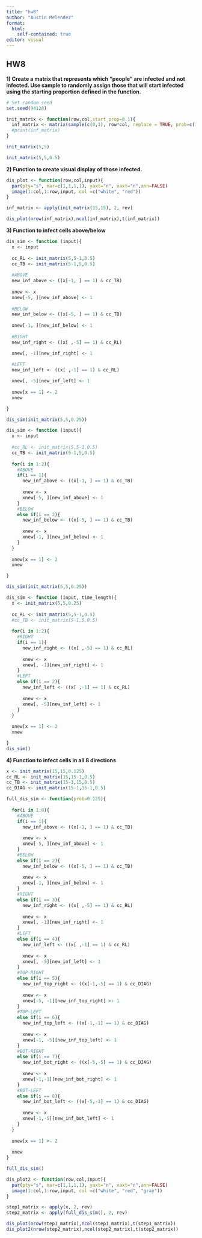 ```yaml
---
title: "hw8"
author: "Austin Melendez"
format: 
  html:
    self-contained: true
editor: visual
---
```


## HW8

**1) Create a matrix that represents which "people" are infected and not infected. Use sample to randomly assign those that will start infected using the starting proportion defined in the function.**

```r
# Set random seed
set.seed(94128)

init_matrix <- function(row,col,start_prop=0.1){
  inf_matrix <- matrix(sample(c(0,1), row*col, replace = TRUE, prob=c(1-start_prop,start_prop)), nrow=row, ncol=col)
  #print(inf_matrix)
}

init_matrix(5,5)

init_matrix(5,5,0.5)
```

**2) Function to create visual display of those infected.**

```r
dis_plot <- function(row,col,input){
  par(pty="s", mar=c(1,1,1,1), yaxt="n", xaxt="n",ann=FALSE)
  image(1:col,1:row,input, col =c("white", "red"))
}

inf_matrix <- apply(init_matrix(15,15), 2, rev)

dis_plot(nrow(inf_matrix),ncol(inf_matrix),t(inf_matrix))
```

**3) Function to infect cells above/below**

```r
dis_sim <- function (input){
  x <- input
  
  cc_RL <- init_matrix(5,5-1,0.5)
  cc_TB <- init_matrix(5-1,5,0.5)
  
  #ABOVE
  new_inf_above <- ((x[-1, ] == 1) & cc_TB)
      
  xnew <- x
  xnew[-5, ][new_inf_above] <- 1
  
  #BELOW
  new_inf_below <- ((x[-5, ] == 1) & cc_TB)
      
  xnew[-1, ][new_inf_below] <- 1
  
  #RIGHT
  new_inf_right <- ((x[ ,-5] == 1) & cc_RL)

  xnew[, -1][new_inf_right] <- 1
      
  #LEFT
  new_inf_left <- ((x[ ,-1] == 1) & cc_RL)

  xnew[, -5][new_inf_left] <- 1
  
  xnew[x == 1] <- 2
  xnew

}

dis_sim(init_matrix(5,5,0.25))
```

```r
dis_sim <- function (input){
  x <- input
  
  #cc_RL <- init_matrix(5,5-1,0.5)
  cc_TB <- init_matrix(5-1,5,0.5)
  
  for(i in 1:2){
    #ABOVE
    if(i == 1){
      new_inf_above <- ((x[-1, ] == 1) & cc_TB)
      
      xnew <- x
      xnew[-5, ][new_inf_above] <- 1
    }
    #BELOW
    else if(i == 2){
      new_inf_below <- ((x[-5, ] == 1) & cc_TB)
      
      xnew <- x
      xnew[-1, ][new_inf_below] <- 1
    }
  }
  
  xnew[x == 1] <- 2
  xnew

}

dis_sim(init_matrix(5,5,0.25))
```

```r
dis_sim <- function (input, time_length){
  x <- init_matrix(5,5,0.25)
  
  cc_RL <- init_matrix(5,5-1,0.5)
  #cc_TB <- init_matrix(5-1,5,0.5)
  
  for(i in 1:2){
    #RIGHT
    if(i == 1){
      new_inf_right <- ((x[ ,-5] == 1) & cc_RL)
      
      xnew <- x
      xnew[, -1][new_inf_right] <- 1
    }
    #LEFT
    else if(i == 2){
      new_inf_left <- ((x[ ,-1] == 1) & cc_RL)
      
      xnew <- x
      xnew[, -5][new_inf_left] <- 1
    }
  }
  
  xnew[x == 1] <- 2
  xnew

}
dis_sim()
```

**4) Function to infect cells in all 8 directions**

```r
x <- init_matrix(15,15,0.125)
cc_RL <- init_matrix(15,15-1,0.5)
cc_TB <- init_matrix(15-1,15,0.5)
cc_DIAG <- init_matrix(15-1,15-1,0.5)

full_dis_sim <- function(prob=0.125){
  
  for(i in 1:8){
    #ABOVE
    if(i == 1){
      new_inf_above <- ((x[-1, ] == 1) & cc_TB)
      
      xnew <- x
      xnew[-5, ][new_inf_above] <- 1
    }
    #BELOW
    else if(i == 2){
      new_inf_below <- ((x[-5, ] == 1) & cc_TB)
      
      xnew <- x
      xnew[-1, ][new_inf_below] <- 1
    }
    #RIGHT
    else if(i == 3){
      new_inf_right <- ((x[ ,-5] == 1) & cc_RL)
      
      xnew <- x
      xnew[, -1][new_inf_right] <- 1
    }
    #LEFT
    else if(i == 4){
      new_inf_left <- ((x[ ,-1] == 1) & cc_RL)
      
      xnew <- x
      xnew[, -5][new_inf_left] <- 1
    }
    #TOP-RIGHT
    else if(i == 5){
      new_inf_top_right <- ((x[-1,-5] == 1) & cc_DIAG)
      
      xnew <- x
      xnew[-5, -1][new_inf_top_right] <- 1
    }
    #TOP-LEFT
    else if(i == 6){
      new_inf_top_left <- ((x[-1,-1] == 1) & cc_DIAG)
      
      xnew <- x
      xnew[-1, -5][new_inf_top_left] <- 1
    }
    #BOT-RIGHT
    else if(i == 7){
      new_inf_bot_right <- ((x[-5,-5] == 1) & cc_DIAG)
      
      xnew <- x
      xnew[-1,-1][new_inf_bot_right] <- 1
    }
    #BOT-LEFT
    else if(i == 8){
      new_inf_bot_left <- ((x[-5,-1] == 1) & cc_DIAG)
      
      xnew <- x
      xnew[-1,-5][new_inf_bot_left] <- 1
    }
  }
  
  xnew[x == 1] <- 2
  
  xnew
}

full_dis_sim()
```

```r
dis_plot2 <- function(row,col,input){
  par(pty="s", mar=c(1,1,1,1), yaxt="n", xaxt="n",ann=FALSE)
  image(1:col,1:row,input, col =c("white", "red", "gray"))
}

step1_matrix <- apply(x, 2, rev)
step2_matrix <- apply(full_dis_sim(), 2, rev)

dis_plot(nrow(step1_matrix),ncol(step1_matrix),t(step1_matrix))
dis_plot2(nrow(step2_matrix),ncol(step2_matrix),t(step2_matrix))
```
